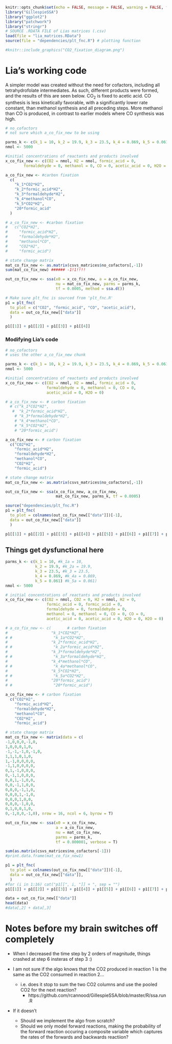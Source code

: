 
```r
knitr::opts_chunk$set(echo = FALSE, message = FALSE, warning = FALSE, fig.pos = "!H", out.extra = "")
library("GillespieSSA")
library("ggplot2")
library("patchwork")
library("stringr")
# SOURCE .RDATA FILE of Lias matrices (.csv)
load(file = "lia_matrices.RData")
source(file = "dependencies/plt_fnc.R") # plotting function
```

```r
#knitr::include_graphics("CO2_fixation_diagram.png")
```

# Lia's working code

A simpler model was created without the need for cofactors, including all tetrahydrofolate intermediates. As such, different products were formed, and the results of this are seen below. CO~2~ is fixed to acetic acid. CO synthesis is less kinetically favorable, with a significantly lower rate constant, than methanol synthesis and all preceding steps. More methanol than CO is produced, in contrast to earlier models where CO synthesis was high. 

``` r
# no_cofactors
# not sure which a_co_fix_new to be using 

parms_k <- c(k_1 = 10, k_2 = 19.9, k_3 = 23.5, k_4 = 0.869, k_5 = 0.061) 
nmol <- 5000

#initial concentrations of reactants and products involved 
x_co_fix_new <- c(CO2 = nmol, H2 = nmol, formic_acid = 0,
        formaldehyde = 0, methanol = 0, CO = 0, acetic_acid = 0, H2O = 0) 

a_co_fix_new <- #carbon fixation
  c(
    "k_1*CO2*H2",
    "k_2*formic_acid*H2",
    "k_3*formaldehyde*H2",
    "k_4*methanol*CO",
    "k_5*CO2*H2",
    "20*formic_acid"
  )

# a_co_fix_new <- #carbon fixation
#   c("CO2*H2",
#     "formic_acid*H2",
#     "formaldehyde*H2",
#     "methanol*CO",
#     "CO2*H2",
#     "formic_acid")

# state change matrix
mat_co_fix_new <- as.matrix(csvs_matrices$no_cofactors[,-1])
sum(mat_co_fix_new) ###### -1!1!!!!

out_co_fix_new <- ssa(x0 = x_co_fix_new, a = a_co_fix_new, 
                      nu = mat_co_fix_new, parms = parms_k, 
                      tf = 0.0005, method = ssa.d())
```


```r
# Make sure plt_fnc is sourced from 'plt_fnc.R'
p1 = plt_fnc(
  to_plot = c("CO2", "formic_acid", "CO", "acetic_acid"), 
  data = out_co_fix_new[["data"]]
  )

p1[[1]] + p1[[2]] + p1[[3]] + p1[[4]]
```


### Modifying Lia's code

```r
# no_cofactors
# uses the other a_co_fix_new chunk 

parms_k <- c(k_1 = 10, k_2 = 19.9, k_3 = 23.5, k_4 = 0.869, k_5 = 0.061) 
nmol <- 5000

#initial concentrations of reactants and products involved 
x_co_fix_new <- c(CO2 = nmol, H2 = nmol, formic_acid = 0,
                  formaldehyde = 0, methanol = 0, CO = 0, 
                  acetic_acid = 0, H2O = 0) 

# a_co_fix_new <- # carbon fixation 
  # c("k_1*CO2*H2", 
   #  "k_2*formic_acid*H2", 
    # "k_3*formaldehyde*H2", 
    # "k_4*methanol*CO", 
    # "k_5*CO2*H2",
    # "20*formic_acid")

a_co_fix_new <- # carbon fixation 
  c("CO2*H2", 
    "formic_acid*H2", 
    "formaldehyde*H2", 
    "methanol*CO", 
    "CO2*H2",
    "formic_acid")

# state change matrix
mat_co_fix_new <- as.matrix(csvs_matrices$no_cofactors[,-1])

out_co_fix_new <- ssa(x_co_fix_new, a_co_fix_new, 
                      mat_co_fix_new, parms_k, tf = 0.0005)
```

```r
source("dependencies/plt_fnc.R")
p1 = plt_fnc(
  to_plot = colnames(out_co_fix_new[["data"]])[-1], 
  data = out_co_fix_new[["data"]]
  )

p1[[1]] + p1[[2]] + p1[[3]] + p1[[4]] + p1[[5]] + p1[[6]] + p1[[7]] + p1[[8]]
```

## Things get dysfunctional here 

```r
parms_k <- c(k_1 = 10, #k_1a = 10, 
             k_2 = 19.9, #k_2a = 19.9, 
             k_3 = 23.5, #k_3 = 23.5, 
             k_4 = 0.869, #k_4a = 0.869, 
             k_5 = 0.061) #k_5a = 0.061) 
nmol <- 5000

# initial concentrations of reactants and products involved 
x_co_fix_new <- c(CO2 = nmol, CO2 = 0, H2 = nmol, H2 = 0, 
                  formic_acid = 0, formic_acid = 0,
                  formaldehyde = 0, formaldehyde = 0, 
                  methanol = 0, methanol = 0, CO = 0, CO = 0, 
                  acetic_acid = 0, acetic_acid = 0, H2O = 0, H2O = 0) 

# a_co_fix_new <- c(       # carbon fixation
#                   "k_1*CO2*H2", 
# #                  "k_1a*CO2*H2", 
#                   "k_2*formic_acid*H2",
# #                  "k_2a*formic_acid*H2",
#                   "k_3*formaldehyde*H2",
# #                  "k_3a*formaldehyde*H2",
#                   "k_4*methanol*CO",
# #                  "k_4a*methanol*CO",
#                   "k_5*CO2*H2",
# #                  "k_5a*CO2*H2",
#                   "20*formic_acid") 
# #                  "20*formic_acid")

a_co_fix_new <- # carbon fixation
  c("CO2*H2",
    "formic_acid*H2",
    "formaldehyde*H2",
    "methanol*CO",
    "CO2*H2",
    "formic_acid")

# state change matrix
mat_co_fix_new <- matrix(data = c(
-1,0,0,0,-1,0,
1,0,0,0,1,0,  
-1,-1,-1,0,-1,0,
1,1,1,0,1,0,
1,-1,0,0,0,0,
-1,1,0,0,0,0,
0,1,-1,0,0,0,
0,-1,1,0,0,0,
0,0,1,-1,0,0,
0,0,-1,1,0,0,
0,0,0,-1,1,0,
0,0,0,1,-1,0,
0,0,0,1,0,0,
0,0,0,-1,0,0,
0,1,0,0,1,0,
0,-1,0,0,-1,0), nrow = 16, ncol = 6, byrow = T)

out_co_fix_new <- ssa(x0 = x_co_fix_new, 
                      a = a_co_fix_new, 
                      nu = mat_co_fix_new,
                      parms = parms_k, 
                      tf = 0.000001, verbose = T)

sum(as.matrix(csvs_matrices$no_cofactors[-1]))
#print.data.frame(mat_co_fix_new1)
```

```r
p1 = plt_fnc(
  to_plot = colnames(out_co_fix_new[["data"]])[-1], 
  data = out_co_fix_new[["data"]],
  )
#for (i in 1:16) cat("p1[[", i, "]] + ", sep = "")
p1[[1]] + p1[[2]] + p1[[3]] + p1[[4]] + p1[[5]] + p1[[6]] + p1[[7]] + p1[[8]] + p1[[9]] + p1[[10]] + p1[[11]] + p1[[12]] + p1[[13]] + p1[[14]] + p1[[15]] + p1[[16]]
```

```r
data = out_co_fix_new[["data"]]
head(data)
#data[,2] + data[,3]
```


# Notes before my brain switches off completely
* When I decreased the time step by 2 orders of magnitude, things crashed at step 6 insteras of step 3 :) 

* I am not sure if the algo knows that the CO2 produced in reaction 1 is the same as the CO2 consumed in reaction 2... 
  * i.e. does it stop to sum the two CO2 columns and use the pooled CO2 for the next reaction? 
    * https://github.com/rcannood/GillespieSSA/blob/master/R/ssa.run.R
* If it doesn't 
  * Should we implement the algo from scratch? 
  * Should we only model forward reactions, making the probability of the forward reaction occuring a composite variable which captures the rates of the forwards and backwards reactiion? 




